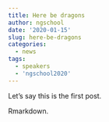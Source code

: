 ```yaml
---
title: Here be dragons
author: ngschool
date: '2020-01-15'
slug: here-be-dragons
categories:
  - news
tags:
  - speakers
  - 'ngschool2020'
---
```


Let's say this is the first post.

Rmarkdown.